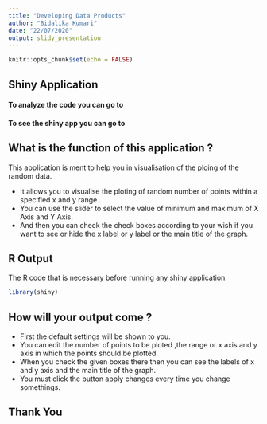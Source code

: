 ```yaml
---
title: "Developing Data Products"
author: "Bidalika Kumari"
date: "22/07/2020"
output: slidy_presentation
---
```


```r
knitr::opts_chunk$set(echo = FALSE)
```

## Shiny Application

#### To analyze the code you can go to  
#### To see the shiny app you can go to 

## What is the function of this application ?

This application is ment to help you in 
visualisation of the ploing of the random data.

- It allows you to visualise the ploting of random 
number of points within a specified x and y range .
- You can use the slider to select the value of minimum 
and maximum of X Axis and Y Axis.
- And then you can check the check boxes according 
to your wish if you want to see or hide the x label 
or y label or the main title of the graph.

## R Output
The R code that is necessary before running any shiny application.
```r
library(shiny)
```

## How will your output come ?

- First the default settings will be shown to you.
- You can edit the number of points to be ploted ,the range 
or x axis and y axis in which the points should be plotted.
- When you check the given boxes there then you can see the 
labels of x and y axis and the main title of the graph.
- You must click the button apply changes every time you 
change somethings.

## Thank You


